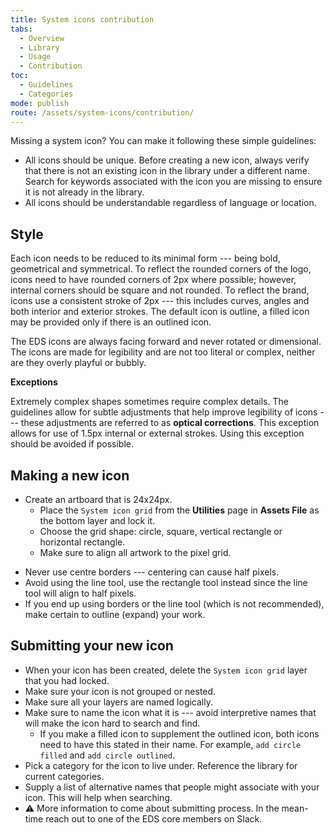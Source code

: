 ```yaml
---
title: System icons contribution
tabs:
  - Overview
  - Library
  - Usage
  - Contribution
toc:
  - Guidelines
  - Categories
mode: publish
route: /assets/system-icons/contribution/
---
```


Missing a system icon? You can make it following these simple guidelines:

- All icons should be unique. Before creating a new icon, always verify that there is not an existing icon in the library under a different name. Search for keywords associated with the icon you are missing to ensure it is not already in the library.
- All icons should be understandable regardless of language or location.

## Style

Each icon needs to be reduced to its minimal form --- being bold, geometrical and symmetrical. To reflect the rounded corners of the logo, icons need to have rounded corners of 2px where possible; however, internal corners should be square and not rounded. To reflect the brand, icons use a consistent stroke of 2px --- this includes curves, angles and both interior and exterior strokes. The default icon is outline, a filled icon may be provided only if there is an outlined icon.

The EDS icons are always facing forward and never rotated or dimensional. The icons are made for legibility and are not too literal or complex, neither are they overly playful or bubbly.

**Exceptions**

Extremely complex shapes sometimes require complex details. The guidelines allow for subtle adjustments that help improve legibility of icons --- these adjustments are referred to as **optical corrections**. This exception allows for use of 1.5px internal or external strokes. Using this exception should be avoided if possible.

## Making a new icon

- Create an artboard that is 24x24px.
  - Place the `System icon grid` from the **Utilities** page in **Assets File** as the bottom layer and lock it.
  - Choose the grid shape: circle, square, vertical rectangle or horizontal rectangle.
  - Make sure to align all artwork to the pixel grid.

* Never use centre borders --- centering can cause half pixels.
* Avoid using the line tool, use the rectangle tool instead since the line tool will align to half pixels.
* If you end up using borders or the line tool (which is not recommended), make certain to outline (expand) your work.

## Submitting your new icon

- When your icon has been created, delete the `System icon grid` layer that you had locked.
- Make sure your icon is not grouped or nested.
- Make sure all your layers are named logically.
- Make sure to name the icon what it is --- avoid interpretive names that will make the icon hard to search and find.
  - If you make a filled icon to supplement the outlined icon, both icons need to have this stated in their name. For example, `add circle filled` and `add circle outlined`.
- Pick a category for the icon to live under. Reference the library for current categories.
- Supply a list of alternative names that people might associate with your icon. This will help when searching.
- :warning: More information to come about submitting process. In the mean-time reach out to one of the EDS core members on Slack.
